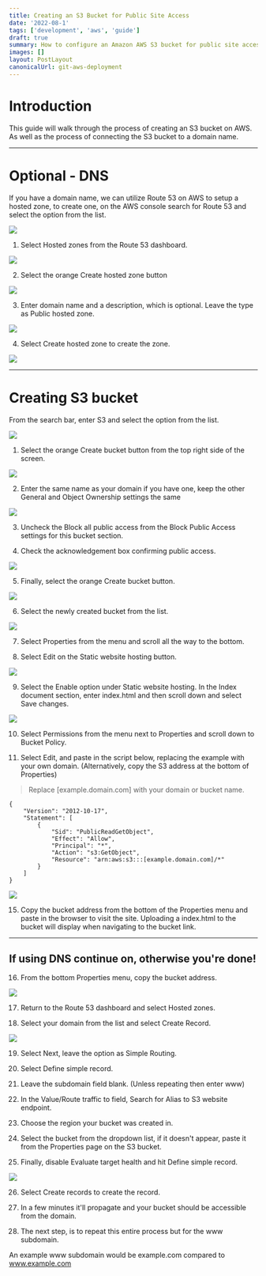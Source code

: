 ```yaml
---
title: Creating an S3 Bucket for Public Site Access
date: '2022-08-1'
tags: ['development', 'aws', 'guide']
draft: true
summary: How to configure an Amazon AWS S3 bucket for public site access.
images: []
layout: PostLayout
canonicalUrl: git-aws-deployment
---
```


# Introduction

This guide will walk through the process of creating an S3 bucket on AWS. As well as the process of connecting the S3 bucket to a domain name.

---

# Optional - DNS

If you have a domain name, we can utilize Route 53 on AWS to setup a hosted zone, to create one, on the AWS console search for Route 53 and select the option from the list.

![](/static/images/blogs/s3-bucket/1.png)

1. Select Hosted zones from the Route 53 dashboard.

![](/static/images/blogs/s3-bucket/2.png)

2. Select the orange Create hosted zone button

![](/static/images/blogs/s3-bucket/3.png)

3. Enter domain name and a description, which is optional. Leave the type as Public hosted zone.

![](/static/images/blogs/s3-bucket/4.png)

4. Select Create hosted zone to create the zone.

![](/static/images/blogs/s3-bucket/5.png)

---

# Creating S3 bucket

From the search bar, enter S3 and select the option from the list.

![](/static/images/blogs/s3-bucket/6.png)

1. Select the orange Create bucket button from the top right side of the screen.

![](/static/images/blogs/s3-bucket/7.png)

2. Enter the same name as your domain if you have one, keep the other General and Object Ownership settings the same

![](/static/images/blogs/s3-bucket/8.png)

3. Uncheck the Block all public access from the Block Public Access settings for this bucket section.

4. Check the acknowledgement box confirming public access.

![](/static/images/blogs/s3-bucket/8.png)

5. Finally, select the orange Create bucket button.

![](/static/images/blogs/s3-bucket/10.png)

6. Select the newly created bucket from the list.

![](/static/images/blogs/s3-bucket/11.png)

7. Select Properties from the menu and scroll all the way to the bottom.

8. Select Edit on the Static website hosting button.

![](/static/images/blogs/s3-bucket/12.png)

9. Select the Enable option under Static website hosting. In the Index document section, enter index.html and then scroll down and select Save changes.

![](/static/images/blogs/s3-bucket/13.png)

10. Select Permissions from the menu next to Properties and scroll down to Bucket Policy.

11. Select Edit, and paste in the script below, replacing the example with your own domain. (Alternatively, copy the S3 address at the bottom of Properties)

> Replace [example.domain.com] with your domain or bucket name.

```
{
    "Version": "2012-10-17",
    "Statement": [
        {
            "Sid": "PublicReadGetObject",
            "Effect": "Allow",
            "Principal": "*",
            "Action": "s3:GetObject",
            "Resource": "arn:aws:s3:::[example.domain.com]/*"
        }
    ]
}
```

![](/static/images/blogs/s3-bucket/14.png)

15. Copy the bucket address from the bottom of the Properties menu and paste in the browser to visit the site. Uploading a index.html to the bucket will display when navigating to the bucket link.

---

## If using DNS continue on, otherwise you're done!

16. From the bottom Properties menu, copy the bucket address.

![](/static/images/blogs/s3-bucket/15.png)

17. Return to the Route 53 dashboard and select Hosted zones.

18. Select your domain from the list and select Create Record.

![](/static/images/blogs/s3-bucket/16.png)

19. Select Next, leave the option as Simple Routing.

20. Select Define simple record.

21. Leave the subdomain field blank. (Unless repeating then enter www)

22. In the Value/Route traffic to field, Search for Alias to S3 website endpoint.

23. Choose the region your bucket was created in.

24. Select the bucket from the dropdown list, if it doesn't appear, paste it from the Properties page on the S3 bucket.

25. Finally, disable Evaluate target health and hit Define simple record.

![](/static/images/blogs/s3-bucket/17.png)

26. Select Create records to create the record.

27. In a few minutes it'll propagate and your bucket should be accessible from the domain.

28. The next step, is to repeat this entire process but for the www subdomain.

An example www subdomain would be example.com compared to www.example.com

